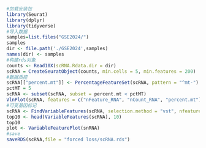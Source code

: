 ```{r}
#加载安装包
library(Seurat)
library(dplyr)
library(tidyverse)
#导入数据
samples=list.files("GSE2024/")
samples
dir <- file.path('./GSE2024',samples)
names(dir) <- samples
#构建rds对象
counts <- Read10X(scRNA.Rdata.dir = dir)
scRNA = CreateSeuratObject(counts, min.cells = 5, min.features = 200)
#数据质控
scRNA[["percent.mt"]] <- PercentageFeatureSet(scRNA, pattern = "^mt-")
pctMT = 5
scRNA <- subset(scRNA, subset = percent.mt < pctMT)
VlnPlot(scRNA, features = c("nFeature_RNA", "nCount_RNA", "percent.mt"), ncol = 5, pt.size=0.05)
#可变基因标记
scRNA <- FindVariableFeatures(scRNA, selection.method = "vst", nfeatures = 2000) 
top10 <- head(VariableFeatures(scRNA), 10) 
top10
plot <- VariableFeaturePlot(snRNA)
#save
saveRDS(scRNA,file = "forced loss/scRNA.rds")
```

